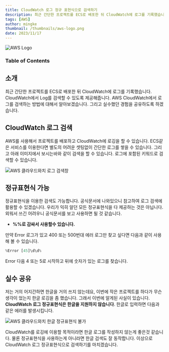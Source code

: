 ```yaml
---
title: CloudWatch 로그 정규 표현식으로 검색하기
description: 최근 간단한 프로젝트를 ECS로 배포한 뒤 CloudWatch에 로그를 기록했습니다. CloudWatch에서 Log를 검색할 수 있도록 제공해줍니다. AWS CloudWatch에서 로그를 검색하는 방법에 대해서 알아보겠습니다. 그리고 실수했던 경험을 공유하도록 하겠습니다.
tags: [AWS]
author: mingke
thumbnail: /thumbnails/aws-logo.png
date: 2023/11/17
---
```


<Image src="/thumbnails/aws-logo.png" alt="AWS Logo" />

### Table of Contents

## 소개

최근 간단한 프로젝트를 ECS로 배포한 뒤 CloudWatch에 로그를 기록했습니다. CloudWatch에서 Log를 검색할 수 있도록 제공해줍니다. AWS CloudWatch에서 로그를 검색하는 방법에 대해서 알아보겠습니다. 그리고 실수했던 경험을 공유하도록 하겠습니다.

## CloudWatch 로그 검색

AWS를 사용해서 프로젝트를 배포하고 CloudWatch에 로깅을 할 수 있습니다. ECS같은 서비스를 이용한다면 별도의 어려운 셋팅없이 간단한 로그를 쌓을 수 있습니다. 그리고 아래 이미지에서 보시는바와 같이 검색을 할 수 있습니다. 로그에 포함된 키워드로 검색할 수 있습니다.

<Image src="/cloudwatch-log-regex/01.png" alt="AWS 클라우드와치 로그 검색창" />

## 정규표현식 가능

<Link url="https://docs.aws.amazon.com/AmazonCloudWatch/latest/logs/FilterAndPatternSyntax.html#matching-terms-events" />

정규표현식을 이용한 검색도 가능합니다. 공식문서에 나와있으니 참고하여 로그 검색에 활용할 수 있겠습니다. 우리가 익히 알던 모든 정규표현식을 다 제공하는 것은 아닙니다. 외워서 쓰긴 어려우니 공식문서를 보고 사용하면 될 것 같습니다.

- **%%로 감싸서 사용할수 있습니다.**

만약 Error 로그가 있고 400 또는 500번대 에러 로그만 찾고 싶다면 다음과 같이 사용해 볼 수 있습니다.

```python
%Error [45]\d\d%
```

Error 다음 4 또는 5로 시작하고 뒤에 숫자가 있는 로그를 찾습니다.

## 실수 공유

저는 거의 어지간하면 한글을 거의 쓰지 않는데요, 이번에 작은 프로젝트를 하다가 무슨생각이 었는지 한글 로깅을 좀 했습니다. 그래서 이번에 알게된 사실이 있습니다. **CloudWatch 로그 정규표현식은 한글을 지원하지 않습니다**. 한글로 입력하면 다음과 같은 에러를 발생시킵니다.

<Image src="/cloudwatch-log-regex/02.png" alt="AWS 클라우드와치 한글 정규표현식 불가" />

CloudWatch를 로깅에 이용할 목적이라면 한글 로그를 작성하지 않는게 좋은것 같습니다. 물론 정규표현식을 사용하는게 아니라면 한글 검색도 잘 동작합니다.
이상으로 CloudWatch 로그 정규표현식으로 검색하기를 마치겠습니다.
